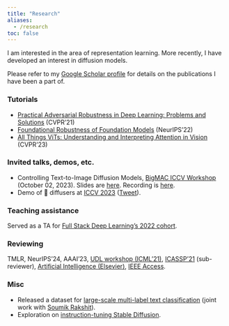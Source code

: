 ```yaml
---
title: "Research"
aliases: 
  - /research
toc: false
---
```

I am interested in the area of representation learning. More recently, I have developed an interest in diffusion models. 

Please refer to my [Google Scholar profile](https://scholar.google.com/citations?user=ecW-EE4AAAAJ&hl=en#) for details
on the publications I have been a part of. 

### Tutorials

- [Practical Adversarial Robustness in Deep Learning: Problems and Solutions](https://sites.google.com/view/par-2021) (CVPR'21)
- [Foundational Robustness of Foundation Models](https://sites.google.com/view/neurips2022-frfm-turotial/) (NeurIPS'22)
- [All Things ViTs: Understanding and Interpreting Attention in Vision](https://all-things-vits.github.io/atv/) (CVPR'23)

### Invited talks, demos, etc.

- Controlling Text-to-Image Diffusion Models, [BigMAC ICCV Workshop](https://bigmac-vision.github.io/) (October 02, 2023). Slides are [here](https://docs.google.com/presentation/d/1h5m96ne8OHh7mRigMqBTRtiLMADG-r2qudFGL57KCYA/edit#slide=id.p). Recording is [here](https://www.youtube.com/watch?v=XiouM3MEOKs&t=9254s).
- Demo of 🧨 diffusers at [ICCV 2023](https://iccv2023.thecvf.com/demos-111.php) ([Tweet](https://x.com/RisingSayak/status/1709495863700025363?s=20)).

### Teaching assistance

Served as a TA for [Full Stack Deep Learning’s 2022 cohort](https://fullstackdeeplearning.com/course/2022/#teaching-assistants).

### Reviewing

TMLR, NeurIPS'24, AAAI'23, [UDL workshop (ICML'21)](https://sites.google.com/view/udlworkshop2021/home), [ICASSP'21](https://www.2021.ieeeicassp.org/) (sub-reviewer), [Artificial Intelligence (Elsevier)](https://www.journals.elsevier.com/artificial-intelligence), [IEEE Access](https://ieeeaccess.ieee.org/).

### Misc

- Released a dataset for [large-scale multi-label text classification](https://github.com/soumik12345/multi-label-text-classification) (joint work with [Soumik Rakshit](https://github.com/soumik12345)).
- Exploration on [instruction-tuning Stable Diffusion](https://huggingface.co/blog/instruction-tuning-sd).
